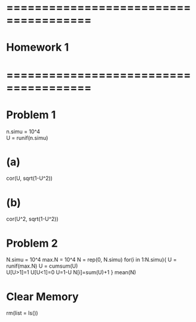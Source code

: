 # ======================================
# Homework 1
# ======================================

# Problem 1
n.simu = 10^4                 
U = runif(n.simu)

# (a)
cor(U, sqrt(1-U^2))

# (b)
cor(U^2, sqrt(1-U^2))


# Problem 2
N.simu = 10^4
max.N = 10^4
N = rep(0, N.simu)
for(i in 1:N.simu){
  U = runif(max.N)
  U = cumsum(U)  
  U[U>1]=1
  U[U<1]=0
  U=1-U
  N[i]=sum(U)+1
}
mean(N)

# Clear Memory
rm(list = ls())